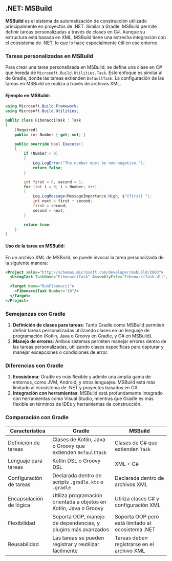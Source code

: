 
## .NET: **MSBuild**

**MSBuild** es el sistema de automatización de construcción utilizado principalmente en proyectos de .NET. Similar a Gradle, MSBuild permite definir tareas personalizadas a través de clases en C#. Aunque su estructura está basada en XML, MSBuild tiene una estrecha integración con el ecosistema de .NET, lo que lo hace especialmente útil en ese entorno.

### Tareas personalizadas en MSBuild

Para crear una tarea personalizada en MSBuild, se define una clase en C# que hereda de `Microsoft.Build.Utilities.Task`. Este enfoque es similar al de Gradle, donde las tareas extienden `DefaultTask`. La configuración de las tareas en MSBuild se realiza a través de archivos XML.

#### Ejemplo en MSBuild:

```csharp title="FibonacciTask.cs" showLineNumbers
using Microsoft.Build.Framework;
using Microsoft.Build.Utilities;

public class FibonacciTask : Task
{
    [Required]
    public int Number { get; set; }

    public override bool Execute()
    {
        if (Number < 0)
        {
            Log.LogError("The number must be non-negative.");
            return false;
        }

        int first = 0, second = 1;
        for (int i = 0; i < Number; i++)
        {
            Log.LogMessage(MessageImportance.High, $"{first} ");
            int next = first + second;
            first = second;
            second = next;
        }

        return true;
    }
}
```

#### Uso de la tarea en MSBuild:

En un archivo XML de MSBuild, se puede invocar la tarea personalizada de la siguiente manera:

```xml title="build.proj" showLineNumbers
<Project xmlns="http://schemas.microsoft.com/developer/msbuild/2003">
  <UsingTask TaskName="FibonacciTask" AssemblyFile="FibonacciTask.dll"/>

  <Target Name="RunFibonacci">
    <FibonacciTask Number="10"/>
  </Target>
</Project>
```

### Semejanzas con Gradle

1. **Definición de clases para tareas**: Tanto Gradle como MSBuild permiten definir tareas personalizadas utilizando clases en un lenguaje de programación (Kotlin, Java o Groovy en Gradle, y C# en MSBuild).
2. **Manejo de errores**: Ambos sistemas permiten manejar errores dentro de las tareas personalizadas, utilizando clases específicas para capturar y manejar excepciones o condiciones de error.

### Diferencias con Gradle

1. **Ecosistema**: Gradle es más flexible y admite una amplia gama de entornos, como JVM, Android, y otros lenguajes. MSBuild está más limitado al ecosistema de .NET y proyectos basados en C#.
2. **Integración con herramientas**: MSBuild está profundamente integrado con herramientas como Visual Studio, mientras que Gradle es más flexible en términos de IDEs y herramientas de construcción.

### Comparación con Gradle

| Característica          | Gradle                                                            | MSBuild                                           |
|-------------------------|-------------------------------------------------------------------|---------------------------------------------------|
| Definición de tareas    | Clases de Kotlin, Java o Groovy que extienden `DefaultTask`       | Clases de C# que extienden `Task`                 |
| Lenguaje para tareas    | Kotlin DSL o Groovy DSL                                           | XML + C#                                          |
| Configuración de tareas | Declarada dentro de scripts `.gradle.kts` o `.gradle`             | Declarada dentro de archivos XML                  |
| Encapsulación de lógica | Utiliza programación orientada a objetos en Kotlin, Java o Groovy | Utiliza clases C# y configuración XML             |
| Flexibilidad            | Soporta OOP, manejo de dependencias, y plugins más avanzados      | Soporta OOP pero está limitado al ecosistema .NET |
| Reusabilidad            | Las tareas se pueden registrar y reutilizar fácilmente            | Tareas deben registrarse en el archivo XML        |
